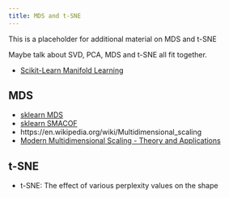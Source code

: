 ```yaml
---
title: MDS and t-SNE
---
```


This is a placeholder for additional material on MDS and t-SNE

Maybe talk about SVD, PCA, MDS and t-SNE all fit together.

- [Scikit-Learn Manifold Learning](https://scikit-learn.org/stable/modules/manifold.html)

## MDS

- [sklearn MDS](https://scikit-learn.org/stable/modules/generated/sklearn.manifold.MDS.html#sklearn.manifold.MDS)
- [sklearn SMACOF](https://scikit-learn.org/stable/modules/generated/sklearn.manifold.smacof.html#sklearn.manifold.smacof)
- https://en.wikipedia.org/wiki/Multidimensional_scaling
- [Modern Multidimensional Scaling - Theory and Applications](https://link.springer.com/book/10.1007/0-387-28981-X)




## t-SNE

- t-SNE: The effect of various perplexity values on the shape